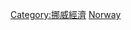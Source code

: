 {{Commons category|Infrastructure in Norway}}

[[Category:挪威經濟|Category:挪威經濟]]
[[Category:歐洲各國基礎設施|Norway]]